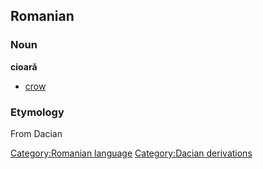 == Romanian ==
=== Noun ===
'''cioară'''

* [[crow]]

=== Etymology ===
From Dacian

[[Category:Romanian language]]
[[Category:Dacian derivations]]
